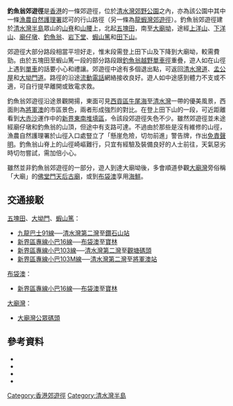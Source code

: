 
'''釣魚翁郊遊徑'''是[[香港|香港]]的一條郊遊徑，位於[[清水灣郊野公園|清水灣郊野公園]]之內，亦為該公園中其中一條[[漁農自然護理署|漁農自然護理署]]認可的行山路徑（另一條為[[龍蝦灣郊遊徑|龍蝦灣郊遊徑]]）。釣魚翁郊遊徑建於[[清水灣半島|清水灣半島]]眾山的[[山脊|山脊]]和[[山腰|山腰]]上，北起[[五塊田|五塊田]]，南至[[大廟坳|大廟坳]]，途經[[上洋山|上洋山]]、[[下洋山|下洋山]]、[[廟仔墩|廟仔墩]]、[[釣魚翁|釣魚翁]]、[[岩下堂|岩下堂]]、[[蝦山篤|蝦山篤]]和[[田下山|田下山]]。

郊遊徑大部分路段相當平坦好走，惟末段需登上田下山及下降到大廟坳，較需費勁。由於五塊田至蝦山篤一段的部分路段跟[[釣魚翁越野單車徑|釣魚翁越野單車徑]]重疊，遊人如在山徑上遇到[[單車|單車]]的話要小心和禮讓。郊遊徑中途有多個退出點，可返回[[清水灣道|清水灣道]]、[[孟公屋|孟公屋]]和[[大坳門道|大坳門道]]。路徑的沿途[[流動電話|流動電話]]網絡接收良好。遊人如中途感到體力不支或不適，可自行提早離開或致電求救。

釣魚翁郊遊徑沿途景觀開揚，東面可見[[西貢區|西貢區]][[牛尾海|牛尾海]]至[[清水灣|清水灣]]一帶的優美風景，西面則為[[將軍澳|將軍澳]]的市區景色，兩者形成強烈的對比。在登上田下山的一段，可近距離看到[[大赤沙|大赤沙]]運作中的[[新界東南堆填區|新界東南堆填區]]，令該段郊遊徑失色不少。雖然郊遊徑並未途經廟仔墩和釣魚翁的山頂，但途中有支路可達。不過由於那些是沒有維修的山徑，漁農自然護理署於山徑入口處豎立了「懸崖危險，切勿前進」警告牌，作出[[免責聲明|免責聲明]]。釣魚翁山脊上的山徑崎嶇難行，只宜有經驗及裝備良好的人士前往，天氣惡劣時切勿嘗試，需加倍小心。

雖然並非釣魚翁郊遊徑的一部分，遊人到達大廟坳後，多會順道參觀[[大廟灣|大廟灣]]旁俗稱「大廟」的[[佛堂門天后古廟|佛堂門天后古廟]]，或到[[布袋澳|布袋澳]]享用[[海鮮|海鮮]]。

==交通接駁==
[[五塊田|五塊田]]、[[大坳門|大坳門]]、[[蝦山篤|蝦山篤]]：
*[[九龍巴士91線|九龍巴士91線]]──[[清水灣第二灣|清水灣第二灣]]至[[鑽石山站公共運輸交匯處|鑽石山站]]
*[[新界區專線小巴16線|新界區專線小巴16線]]──[[布袋澳|布袋澳]]至[[寶林公共運輸交匯處|寶林]]
*[[新界區專線小巴103線|新界區專線小巴103線]]──[[清水灣第二灣|清水灣第二灣]]至[[觀塘碼頭巴士總站|觀塘碼頭]]
*[[新界區專線小巴103M線|新界區專線小巴103M線]]──[[清水灣第二灣|清水灣第二灣]]至[[將軍澳站公共運輸交匯處|將軍澳站]]

[[布袋澳|布袋澳]]：
*[[新界區專線小巴16線|新界區專線小巴16線]]──[[布袋澳|布袋澳]]至[[寶林公共運輸交匯處|寶林]]

[[大廟灣|大廟灣]]：
*[[大廟灣公眾碼頭|大廟灣公眾碼頭]]

==參考資料==
*{{web reference|URL=http://www.afcd.gov.hk/parks/trails/Chi/hiking/ctrail/ctrail_hjp.htm|title=釣魚翁郊遊徑|work=漁農自然護理署|year=2008年|date=5月11日|accessdate=2008-05-11|archive-date=2008-04-30|archive-url=https://web.archive.org/web/20080430125814/http://www.afcd.gov.hk/parks/trails/Chi/hiking/ctrail/ctrail_hjp.htm|dead-url=no}}
*{{web reference|URL=http://www.ofta.gov.hk/en/ca_bd/country_map/OFTA-14.pdf|title=釣魚翁郊遊徑流動電話網絡接收情況|work=電訊管理局|year=2008年|date=5月11日}}
*{{web reference|URL=http://www.hknature.net/travel/saikung/high_junk_peak.html|title=釣魚翁郊遊徑|work=西貢區郊野公園及遊徑|year=2008年|date=5月11日|accessdate=2008-05-11|archive-date=2007-12-07|archive-url=https://web.archive.org/web/20071207002325/http://www.hknature.net/travel/saikung/high_junk_peak.html|dead-url=yes}}
*{{book reference|title=香港遠足全攻略|publisher=正文社出版有限公司|id=987-988-210-471-6|author=許超雄|year=2004年}}

[[Category:香港郊遊徑|Category:香港郊遊徑]]
[[Category:清水灣半島|Category:清水灣半島]]